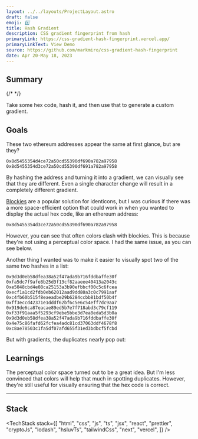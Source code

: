 ```yaml
---
layout: ../../layouts/ProjectLayout.astro
draft: false
emoji: #️⃣
title: Hash Gradient
description: CSS gradient fingerprint from hash
primaryLink: https://css-gradient-hash-fingerprint.vercel.app/
primaryLinkText: View Demo
source: https://github.com/markmiro/css-gradient-hash-fingerprint
date: Apr 20-May 18, 2023
---
```



## Summary

{/* <Tweet id="https://twitter.com/markmiro/status/1649149344334110721" /> */}

Take some hex code, hash it, and then use that to generate a custom gradient.

## Goals

These two ethereum addresses appear the same at first glance, but are they?

```
0x8d5455354d4ce72a50cd55390df690a782a97958
0x8d5455354d3ce72a50cd55390df691a782a97958
```

By hashing the address and turning it into a gradient, we can visually see that they are different. Even a single character change will result in a completely different gradient.

<S3Image src="posts/gradient-near-duplicate.png" />

[Blockies](https://github.com/download13/blockies) are a popular solution for identicons, but I was curious if there was a more space-efficient option that could work in when you wanted to display the actual hex code, like an ethereum address:

```
0x8d5455354d3ce72a50cd55390df690a782a97958
```

<S3Image src="posts/blockies.png" />

However, you can see that often colors clash with blockies. This is because they're not using a perceptual color space. I had the same issue, as you can see below.

<S3Image src="posts/low-contrast-gradients.png" />

Another thing I wanted was to make it easier to visually spot two of the same two hashes in a list:

```
0x9d3d0eb58dfea38a52f47ada9b716fddbaffe30f
0xfa5dc7f9afe8b25d3f13cf82aaeee40413a2043c
0xe5048cbd4e08ca25153a3b90efbbcf00c5c6fcea
0xecf1a1cd2fdb0eb62012aad9dd80a3c0c7991aaf
0xc4fb60b515f8eaeadbe29b6284ccbb81bdf50b4f
0xff3eccd42371e1dddf62bf6c5e6c54eff7dc9aa7
0x919de6ca87eacae89ed5b7e7f718abd3c79cf119
0xf33f91aaa5f5293cf9ebe5bbe3d7ea8eda5d3b0a
0x9d3d0eb58dfea38a52f47ada9b716fddbaffe30f
0x4e75c86fafd62fcfea4adc81cd37063ddf4678f8
0xc8ae78503c1fa5df07afd655f31ed3bdbcf5fcbd
```

But with gradients, the duplicates nearly pop out:

<S3Image src="posts/gradient-fingerprint-duplicates.png" />

## Learnings

The perceptual color space turned out to be a great idea. But I'm less convinced that colors will help that much in spotting duplicates. However, they're still useful for visually ensuring that the hex code is correct.

---

## Stack

<TechStack
  stack={[
    "html",
    "css",
    "js",
    "ts",
    "jsx",
    "react",
    "prettier",
    "cryptoJs",
    "lodash",
    "hsluvTs",
    "tailwindCss",
    "next",
    "vercel",
  ]}
/>
